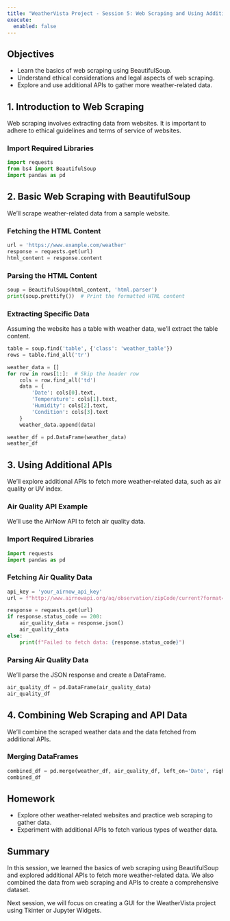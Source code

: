 ```yaml
---
title: "WeatherVista Project - Session 5: Web Scraping and Using Additional APIs"
execute: 
  enabled: false
---
```


## Objectives
- Learn the basics of web scraping using BeautifulSoup.
- Understand ethical considerations and legal aspects of web scraping.
- Explore and use additional APIs to gather more weather-related data.

## 1. Introduction to Web Scraping
Web scraping involves extracting data from websites. It is important to adhere to ethical guidelines and terms of service of websites.

### Import Required Libraries
```python
import requests
from bs4 import BeautifulSoup
import pandas as pd
```

## 2. Basic Web Scraping with BeautifulSoup
We'll scrape weather-related data from a sample website.

### Fetching the HTML Content
```python
url = 'https://www.example.com/weather'
response = requests.get(url)
html_content = response.content
```

### Parsing the HTML Content
```python
soup = BeautifulSoup(html_content, 'html.parser')
print(soup.prettify())  # Print the formatted HTML content
```

### Extracting Specific Data
Assuming the website has a table with weather data, we'll extract the table content.

```python
table = soup.find('table', {'class': 'weather_table'})
rows = table.find_all('tr')

weather_data = []
for row in rows[1:]:  # Skip the header row
    cols = row.find_all('td')
    data = {
        'Date': cols[0].text,
        'Temperature': cols[1].text,
        'Humidity': cols[2].text,
        'Condition': cols[3].text
    }
    weather_data.append(data)

weather_df = pd.DataFrame(weather_data)
weather_df
```

## 3. Using Additional APIs
We'll explore additional APIs to fetch more weather-related data, such as air quality or UV index.

### Air Quality API Example
We'll use the AirNow API to fetch air quality data.

### Import Required Libraries
```python
import requests
import pandas as pd
```

### Fetching Air Quality Data
```python
api_key = 'your_airnow_api_key'
url = f"http://www.airnowapi.org/aq/observation/zipCode/current?format=application/json&zipCode=90210&distance=25&API_KEY={api_key}"

response = requests.get(url)
if response.status_code == 200:
    air_quality_data = response.json()
    air_quality_data
else:
    print(f"Failed to fetch data: {response.status_code}")
```

### Parsing Air Quality Data
We'll parse the JSON response and create a DataFrame.

```python
air_quality_df = pd.DataFrame(air_quality_data)
air_quality_df
```

## 4. Combining Web Scraping and API Data
We'll combine the scraped weather data and the data fetched from additional APIs.

### Merging DataFrames
```python
combined_df = pd.merge(weather_df, air_quality_df, left_on='Date', right_on='Date', how='inner')
combined_df
```

## Homework
- Explore other weather-related websites and practice web scraping to gather data.
- Experiment with additional APIs to fetch various types of weather data.

## Summary
In this session, we learned the basics of web scraping using BeautifulSoup and explored additional APIs to fetch more weather-related data. We also combined the data from web scraping and APIs to create a comprehensive dataset.

Next session, we will focus on creating a GUI for the WeatherVista project using Tkinter or Jupyter Widgets.
